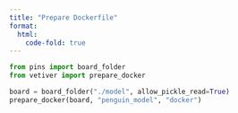 ```yaml
---
title: "Prepare Dockerfile"
format:
  html:
    code-fold: true
---
```


```python
from pins import board_folder
from vetiver import prepare_docker

board = board_folder("./model", allow_pickle_read=True)
prepare_docker(board, "penguin_model", "docker")
```
